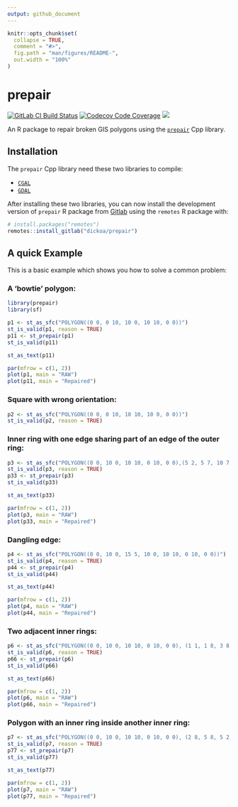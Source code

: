 ```yaml
---
output: github_document
---
```


<!-- README.md is generated from README.Rmd. Please edit that file -->

```r
knitr::opts_chunk$set(
  collapse = TRUE,
  comment = "#>",
  fig.path = "man/figures/README-",
  out.width = "100%"
)
```

# prepair

<!-- badges: start -->
[![GitLab CI Build Status](https://gitlab.com/dickoa/prepair/badges/master/pipeline.svg)](https://gitlab.com/dickoa/prepair/pipelines)
[![Codecov Code Coverage](https://codecov.io/gl/dickoa/prepair/branch/master/graph/badge.svg)](https://codecov.io/gl/dickoa/prepair)
[![](http://www.r-pkg.org/badges/version/prepair)](http://www.r-pkg.org/pkg/prepair)
<!-- badges: end -->

An R package to repair broken GIS polygons using the [`prepair`](https://github.com/tudelft3d/prepair) Cpp library.

## Installation

The `prepair` Cpp library need these two libraries to compile:

- [`CGAL`](https://www.cgal.org/)
- [`GDAL`](https://gdal.org/)

After installing these two libraries, you can now install the development version of `prepair` R package from [Gitlab](https://gitlab.com/dickoa/prepair) using the `remotes` R package with:

```r
# install.packages("remotes")
remotes::install_gitlab("dickoa/prepair")
```

## A quick Example

This is a basic example which shows you how to solve a common problem:

### A 'bowtie' polygon:

```r
library(prepair)
library(sf)

p1 <- st_as_sfc("POLYGON((0 0, 0 10, 10 0, 10 10, 0 0))")
st_is_valid(p1, reason = TRUE)
p11 <- st_prepair(p1)
st_is_valid(p11)

st_as_text(p11)

par(mfrow = c(1, 2))
plot(p1, main = "RAW")
plot(p11, main = "Repaired")
```

### Square with wrong orientation:

```r
p2 <- st_as_sfc("POLYGON((0 0, 0 10, 10 10, 10 0, 0 0))")
st_is_valid(p2, reason = TRUE)
```

### Inner ring with one edge sharing part of an edge of the outer ring:

```r
p3 <- st_as_sfc("POLYGON((0 0, 10 0, 10 10, 0 10, 0 0),(5 2, 5 7, 10 7, 10 2, 5 2))")
st_is_valid(p3, reason = TRUE)
p33 <- st_prepair(p3)
st_is_valid(p33)

st_as_text(p33)

par(mfrow = c(1, 2))
plot(p3, main = "RAW")
plot(p33, main = "Repaired")
```

### Dangling edge:

```r
p4 <- st_as_sfc("POLYGON((0 0, 10 0, 15 5, 10 0, 10 10, 0 10, 0 0))")
st_is_valid(p4, reason = TRUE)
p44 <- st_prepair(p4)
st_is_valid(p44)

st_as_text(p44)

par(mfrow = c(1, 2))
plot(p4, main = "RAW")
plot(p44, main = "Repaired")
```

### Two adjacent inner rings:

```r
p6 <- st_as_sfc("POLYGON((0 0, 10 0, 10 10, 0 10, 0 0), (1 1, 1 8, 3 8, 3 1, 1 1), (3 1, 3 8, 5 8, 5 1, 3 1))")
st_is_valid(p6, reason = TRUE)
p66 <- st_prepair(p6)
st_is_valid(p66)

st_as_text(p66)

par(mfrow = c(1, 2))
plot(p6, main = "RAW")
plot(p66, main = "Repaired")
```

### Polygon with an inner ring inside another inner ring:
```r
p7 <- st_as_sfc("POLYGON((0 0, 10 0, 10 10, 0 10, 0 0), (2 8, 5 8, 5 2, 2 2, 2 8), (3 3, 4 3, 3 4, 3 3))")
st_is_valid(p7, reason = TRUE)
p77 <- st_prepair(p7)
st_is_valid(p77)

st_as_text(p77)

par(mfrow = c(1, 2))
plot(p7, main = "RAW")
plot(p77, main = "Repaired")
```
